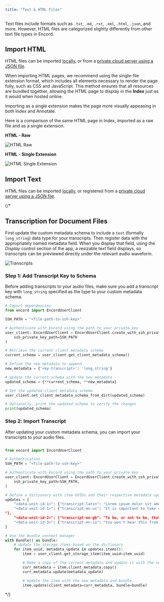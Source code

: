 ```yaml
---
title: "Text & HTML Files"
---
```


Text files include formats such as `.txt`, `.md`, `.rst`, `.xml`, `.html`, `.json`, and more. However, HTML files are categorized slightly differently from other text file types in Encord. 

## Import HTML

HTML files can be imported [locally](/platform-documentation/Index/add-files/index-upload-local-data), or from a [private cloud server using a JSON file](/platform-documentation/Index/add-files/index-register-cloud-data#text). 

When importing HTML pages, we recommend using the single-file extension format, which includes all elements necessary to render the page fully, such as CSS and JavaScript. This method ensures that all resources are bundled together, allowing the HTML page to display in the **Index** just as it would when hosted online.

<Info>
Importing as a single extension makes the page more visually appeasing in both Index and Annotate.
</Info>

Here is a comparison of the same HTML page in Index, imported as a raw file and as a single extension.

**HTML - Raw**

![HTML Raw](https://storage.googleapis.com/docs-media.encord.com/static/img/Index/index-html-raw.gif)

**HTML - Single Extension**

![HTML Single Extension](https://storage.googleapis.com/docs-media.encord.com/static/img/Index/index-html-single-extension.gif)

## Import Text

HTML files can be imported [locally](/platform-documentation/Index/add-files/index-upload-local-data), or registered from a [private cloud server using a JSON file](/platform-documentation/Index/add-files/index-register-cloud-data#text). 

{/*

## Transcription for Document Files

First update the custom metadata schema to include a `text` (formally `long_string`) data type for your transcripts. Then register data with the appropriately named metadata field. When you display that field, using the _Display_ control section of the app, a resizable text field displays, so transcripts can be previewed directly under the relevant audio waveform.

![Transcripts](https://storage.googleapis.com/docs-media.encord.com/static/img/Index/document-transcripts.gif)

### Step 1: Add Transcript Key to Schema

Before adding transcripts to your audio files, make sure you add a transcript key with `long_string` specified as the type to your custom metadata schema.

```python Add Transcript Key to Schema
# Import dependencies
from encord import EncordUserClient

SSH_PATH = "<file-path-to-ssh-key>"

# Authenticate with Encord using the path to your private key
user_client: EncordUserClient = EncordUserClient.create_with_ssh_private_key(
    ssh_private_key_path=SSH_PATH
)

# Retrieve the current client metadata schema
current_schema = user_client.get_client_metadata_schema()

# Define the new metadata to append
new_metadata = {'<my-transcript>': 'long_string'}

# Update the current schema with the new metadata
updated_schema = {**current_schema, **new_metadata}

# Set the updated client metadata schema
user_client.set_client_metadata_schema_from_dict(updated_schema)

# Optionally, print the updated schema to verify the changes
print(updated_schema)
```

### Step 2: Import Transcript

After updating your custom metadata schema, you can import your transcripts to your audio files.

```python Import your Transcript

from encord import EncordUserClient

# Authentication
SSH_PATH = "<file-path-to-ssh-key>"

# Authenticate with Encord using the path to your private key
user_client: EncordUserClient = EncordUserClient.create_with_ssh_private_key(
    ssh_private_key_path=SSH_PATH,
)

# Define a dictionary with item UUIDs and their respective metadata updates
updates = {
    "<data-unit-id-1>": {"transcript-latin": "Lorem ipsum dolor sit amet, consectetur adipiscing elit, sed do eiusmod tempor incididunt ut labore et dolore magna aliqua. Ut enim ad minim veniam, quis nostrud exercitation ullamco laboris nisi ut aliquip ex ea commodo consequat. Duis aute irure dolor in reprehenderit in voluptate velit esse cillum dolore eu fugiat nulla pariatur. Excepteur sint occaecat cupidatat non proident, sunt in culpa qui officia deserunt mollit anim id est laborum."},
    "<data-unit-id-1>": {"transcript-en-us": "It is important to take care of the patient, to be followed by the patient, but it will happen at such a time that there is a lot of work and pain. For to come to the smallest detail, no one should practice any kind of work unless he derives some benefit from it. Do not be angry with the pain in the reprimand in the pleasure he wants to be a hair from the pain in the hope that there is no breeding. Unless they are blinded by lust, they do not come forth; they are in fault who abandon their duties and soften their hearts, that is, their labors.
"},
    "<data-unit-id-2>": {"transcript-en-gb": "To be, or not to be, that is the question."},
    "<data-unit-id-3>": {"transcript-en-ca": "You won't hear this from any 1935 comic."}
}

# Use the Bundle context manager
with Bundle() as bundle:
    # Update the storage items based on the dictionary
    for item_uuid, metadata_update in updates.items():
        item = user_client.get_storage_item(item_uuid=item_uuid)

        # Make a copy of the current metadata and update it with the new metadata
        curr_metadata = item.client_metadata.copy()
        curr_metadata.update(metadata_update)

        # Update the item with the new metadata and bundle
        item.update(client_metadata=curr_metadata, bundle=bundle)
```
*/}